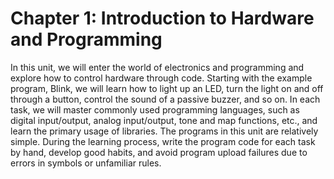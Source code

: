 # Chapter 1: Introduction to Hardware and Programming

In this unit, we will enter the world of electronics and programming and explore how to control hardware through code. Starting with the example program, Blink, we will learn how to light up an LED, turn the light on and off through a button, control the sound of a passive buzzer, and so on. In each task, we will master commonly used programming languages, such as digital input/output, analog input/output, tone and map functions, etc., and learn the primary usage of libraries. The programs in this unit are relatively simple. During the learning process, write the program code for each task by hand, develop good habits, and avoid program upload failures due to errors in symbols or unfamiliar rules.

